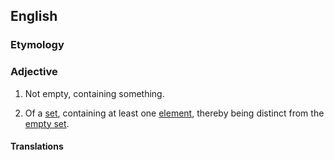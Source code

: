 {{also|non-empty}}

==English==

===Etymology===
{{prefix|en|non|empty}}

===Adjective===
{{en-adj|-}}

# Not empty, containing something.
# {{lb|en|mathematics}} Of a [[set]], containing at least one [[element]], thereby being distinct from the [[empty set]].

====Translations====
{{trans-see|of set, such that it contains at least one element|non-empty}}